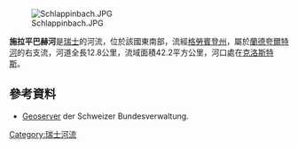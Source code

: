 {{Coord|46|52|55|N|9|51|47|E|display=title}}
[[Image:Schlappinbach.JPG|right]]

'''施拉平巴赫河'''是[[瑞士|瑞士]]的河流，位於該國東南部，流經[[格勞賓登州|格勞賓登州]]，屬於[[蘭德夸爾特河|蘭德夸爾特河]]的右支流，河道全長12.8公里，流域面積42.2平方公里，河口處在[[克洛斯特斯|克洛斯特斯]]。

==參考資料==
* [http://map.geo.admin.ch/?X=196123.22&Y=788079.09&zoom=5&lang=de&topic=ech&bgLayer=ch.swisstopo.pixelkarte-farbe&catalogNodes=457,532,614&layers=ch.swisstopo.vec25-gewaessernetz,ch.bafu.wasser-teileinzugsgebiete_2,ch.bafu.wasser-teileinzugsgebiete_40&layers_opacity=1,0.75,1&layers_visibility=true,false,true Geoserver] {{Wayback|url=http://map.geo.admin.ch/?X=196123.22&Y=788079.09&zoom=5&lang=de&topic=ech&bgLayer=ch.swisstopo.pixelkarte-farbe&catalogNodes=457,532,614&layers=ch.swisstopo.vec25-gewaessernetz,ch.bafu.wasser-teileinzugsgebiete_2,ch.bafu.wasser-teileinzugsgebiete_40&layers_opacity=1,0.75,1&layers_visibility=true,false,true |date=20210128182722 }} der Schweizer Bundesverwaltung.

{{Switzerland-geo-stub}}
[[Category:瑞士河流|Category:瑞士河流]]
